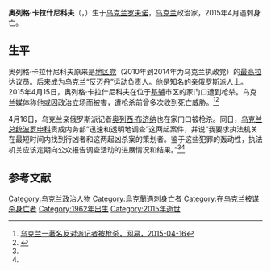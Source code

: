 '''奥列格·卡拉什尼科夫'''（{{lang-uk|Оле́г Іва́нович Кала́шніков}}，{{bd|1962年|11月6日|2015年|4月15日}}）生于[[乌克兰|乌克兰]][[罗夫诺|罗夫诺]]，[[乌克兰|乌克兰]]政治家，2015年4月遇刺身亡。

==生平==
奥列格·卡拉什尼科夫原来是[[地区党|地区党]]（2010年到2014年为乌克兰执政党）的[[最高拉达|最高拉达]]议员。后来成为乌克兰“反[[烏克蘭親歐盟示威|迈丹]]”运动负责人。他是知名的亲[[俄罗斯|俄罗斯]]派人士。2015年4月15日，奥列格·卡拉什尼科夫在位于[[基辅|基辅]]市区的家门口遭到枪杀。乌克兰媒体称他或因政治立场而被害，遭枪杀前曾多次收到死亡威胁。<ref name=wy>[http://news.163.com/15/0416/23/ANC3K3BG00014JB5.html 乌克兰一著名反对派记者被枪杀，网易，2015-04-16]{{Dead link|date=2020年1月 |bot=InternetArchiveBot |fix-attempted=yes }}</ref><ref name=rmw>{{Cite web |url=http://world.people.com.cn/n/2015/0417/c157278-26858003.html |title=继前议员之后 乌克兰一亲俄知名记者又遭枪杀，人民网，2015-04-17 |accessdate=2015-04-17 |archive-date=2015-07-14 |archive-url=https://web.archive.org/web/20150714001115/http://world.people.com.cn/n/2015/0417/c157278-26858003.html |dead-url=no }}</ref>

4月16日，乌克兰亲俄罗斯派记者[[奥列西·布济纳|奥列西·布济纳]]也在家门口被枪杀。同日，[[乌克兰总统|乌克兰总统]][[彼得·波罗申科|波罗申科]]责成内务部“迅速和透明地调查”这两起案件，并说“我要求执法机关在最短时间内找到行凶者和这两起凶杀案的策划者。鉴于这些犯罪的轰动性，执法机关应该定期向公众报告调查活动的进展情况和结果。”<ref name=wy/><ref name=rmw/>

==参考文献==
{{reflist}}

[[Category:乌克兰政治人物|Category:乌克兰政治人物]]
[[Category:烏克蘭遇刺身亡者|Category:烏克蘭遇刺身亡者]]
[[Category:在乌克兰被谋杀身亡者|Category:在乌克兰被谋杀身亡者]]
{{DEFAULTSORT:K}}
[[Category:1962年出生|Category:1962年出生]]
[[Category:2015年逝世|Category:2015年逝世]]